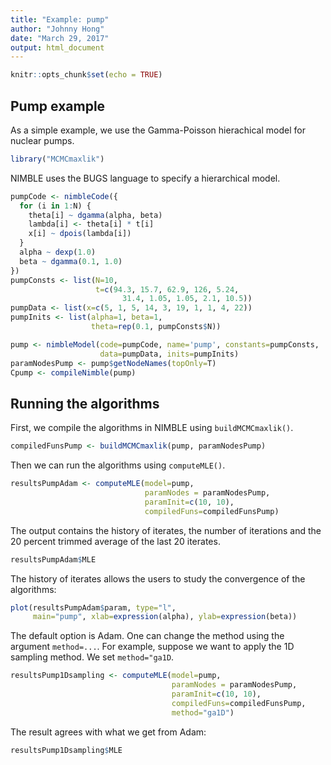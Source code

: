 ```yaml
---
title: "Example: pump"
author: "Johnny Hong"
date: "March 29, 2017"
output: html_document
---
```


```r
knitr::opts_chunk$set(echo = TRUE)
```

## Pump example

As a simple example, we use the Gamma-Poisson hierachical model for nuclear pumps.

```r
library("MCMCmaxlik")
```

NIMBLE uses the BUGS language to specify a hierarchical model.
```r
pumpCode <- nimbleCode({
  for (i in 1:N) {
    theta[i] ~ dgamma(alpha, beta)
    lambda[i] <- theta[i] * t[i]
    x[i] ~ dpois(lambda[i])
  }
  alpha ~ dexp(1.0)
  beta ~ dgamma(0.1, 1.0)
})
pumpConsts <- list(N=10,
                   t=c(94.3, 15.7, 62.9, 126, 5.24,
                         31.4, 1.05, 1.05, 2.1, 10.5))
pumpData <- list(x=c(5, 1, 5, 14, 3, 19, 1, 1, 4, 22))
pumpInits <- list(alpha=1, beta=1,
                  theta=rep(0.1, pumpConsts$N))

pump <- nimbleModel(code=pumpCode, name='pump', constants=pumpConsts,
                    data=pumpData, inits=pumpInits)
paramNodesPump <- pump$getNodeNames(topOnly=T)
Cpump <- compileNimble(pump)
```


## Running the algorithms
First, we compile the algorithms in NIMBLE using `buildMCMCmaxlik()`.
```r
compiledFunsPump <- buildMCMCmaxlik(pump, paramNodesPump)
```

Then we can run the algorithms using `computeMLE()`.
```r
resultsPumpAdam <- computeMLE(model=pump, 
                              paramNodes = paramNodesPump, 
                              paramInit=c(10, 10),
                              compiledFuns=compiledFunsPump)
```

The output contains the history of iterates, the number of iterations and the 20 percent
trimmed average of the last 20 iterates.
```r
resultsPumpAdam$MLE
```

The history of iterates allows the users to study the convergence of the algorithms:
```r
plot(resultsPumpAdam$param, type="l",
     main="pump", xlab=expression(alpha), ylab=expression(beta))
```

The default option is Adam. One can change the method using the argument `method=...`.
For example, suppose we want to apply the 1D sampling method. We set `method="ga1D`.

```r
resultsPump1Dsampling <- computeMLE(model=pump, 
                                    paramNodes = paramNodesPump, 
                                    paramInit=c(10, 10),
                                    compiledFuns=compiledFunsPump,
                                    method="ga1D")
```

The result agrees with what we get from Adam:
```r
resultsPump1Dsampling$MLE
```
